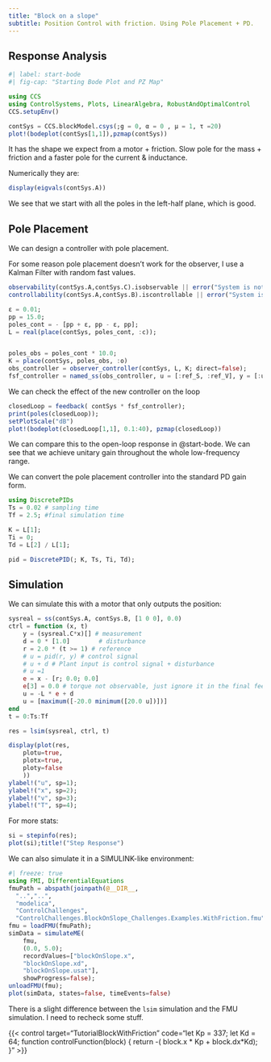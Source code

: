 ```yaml
---
title: "Block on a slope"
subtitle: Position Control with friction. Using Pole Placement + PD.
---
```


## Response Analysis

```julia
#| label: start-bode
#| fig-cap: "Starting Bode Plot and PZ Map"

using CCS
using ControlSystems, Plots, LinearAlgebra, RobustAndOptimalControl
CCS.setupEnv()

contSys = CCS.blockModel.csys(;g = 0, α = 0 , μ = 1, τ =20)
plot!(bodeplot(contSys[1,1]),pzmap(contSys))
```

It has the shape we expect from a motor + friction. Slow pole for the mass + friction and a faster pole for the current & inductance.

Numerically they are:

```julia
display(eigvals(contSys.A))
```

We see that we start with all the poles in the left-half plane, which is good.

## Pole Placement

We can design a controller with pole placement.

For some reason pole placement doesn't work for the observer, I use a Kalman Filter with random fast values.

```julia
observability(contSys.A,contSys.C).isobservable || error("System is not observable")
controllability(contSys.A,contSys.B).iscontrollable || error("System is not controllable")

ε = 0.01;
pp = 15.0;
poles_cont = - [pp + ε, pp - ε, pp];
L = real(place(contSys, poles_cont, :c));


poles_obs = poles_cont * 10.0;
K = place(contSys, poles_obs, :o)
obs_controller = observer_controller(contSys, L, K; direct=false);
fsf_controller = named_ss(obs_controller, u = [:ref_S, :ref_V], y = [:u])
```

We can check the effect of the new controller on the loop

```julia
closedLoop = feedback( contSys * fsf_controller);
print(poles(closedLoop));
setPlotScale("dB")
plot!(bodeplot(closedLoop[1,1], 0.1:40), pzmap(closedLoop))
```

We can compare this to the open-loop response in @start-bode. We can see that we achieve unitary gain throughout the whole low-frequency range.

We can convert the pole placement controller into the standard PD gain form.

```julia
using DiscretePIDs
Ts = 0.02 # sampling time
Tf = 2.5; #final simulation time

K = L[1];
Ti = 0;
Td = L[2] / L[1];

pid = DiscretePID(; K, Ts, Ti, Td);
```


## Simulation

We can simulate this with a motor that only outputs the position:

```julia
sysreal = ss(contSys.A, contSys.B, [1 0 0], 0.0)
ctrl = function (x, t)
    y = (sysreal.C*x)[] # measurement
    d = 0 * [1.0]        # disturbance
    r = 2.0 * (t >= 1) # reference
    # u = pid(r, y) # control signal
    # u + d # Plant input is control signal + disturbance
    # u =1
    e = x - [r; 0.0; 0.0]
    e[3] = 0.0 # torque not observable, just ignore it in the final feedback
    u = -L * e + d
    u = [maximum([-20.0 minimum([20.0 u])])]
end
t = 0:Ts:Tf

res = lsim(sysreal, ctrl, t)

display(plot(res, 
    plotu=true, 
    plotx=true, 
    ploty=false
    ))
ylabel!("u", sp=1);
ylabel!("x", sp=2);
ylabel!("v", sp=3);
ylabel!("T", sp=4);
```

For more stats:

```julia
si = stepinfo(res);
plot(si);title!("Step Response")
```

We can also simulate it in a SIMULINK-like environment:

```julia
#| freeze: true
using FMI, DifferentialEquations
fmuPath = abspath(joinpath(@__DIR__,
  "..","..",
  "modelica",
  "ControlChallenges",
  "ControlChallenges.BlockOnSlope_Challenges.Examples.WithFriction.fmu"))
fmu = loadFMU(fmuPath);
simData = simulateME(
    fmu,
    (0.0, 5.0);
    recordValues=["blockOnSlope.x", 
    "blockOnSlope.xd", 
    "blockOnSlope.usat"],
    showProgress=false);
unloadFMU(fmu);
plot(simData, states=false, timeEvents=false)
```

There is a slight difference between the `lsim` simulation and the FMU simulation. I need to recheck some stuff.

{{< control target="TutorialBlockWithFriction" code="let Kp = 337;
let Kd = 64;
function controlFunction(block)
{
  return -( block.x * Kp + block.dx*Kd);
}" >}}
